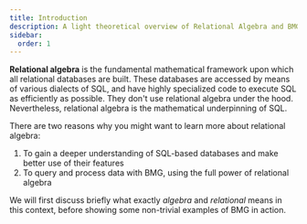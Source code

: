 ```yaml
---
title: Introduction
description: A light theoretical overview of Relational Algebra and BMG 
sidebar:
  order: 1
---
```


**Relational algebra** is the fundamental mathematical framework upon which all relational databases are built. These databases are accessed by means of various dialects of SQL, and have highly specialized code to execute SQL as efficiently as possible. They don't use relational algebra under the hood. Nevertheless, relational algebra is the mathematical underpinning of SQL.

There are two reasons why you might want to learn more about relational algebra:

1) To gain a deeper understanding of SQL-based databases and make better use of their features
1) To query and process data with BMG, using the full power of relational algebra

We will first discuss briefly what exactly *algebra* and *relational* means in this context, before showing some non-trivial examples of BMG in action.

